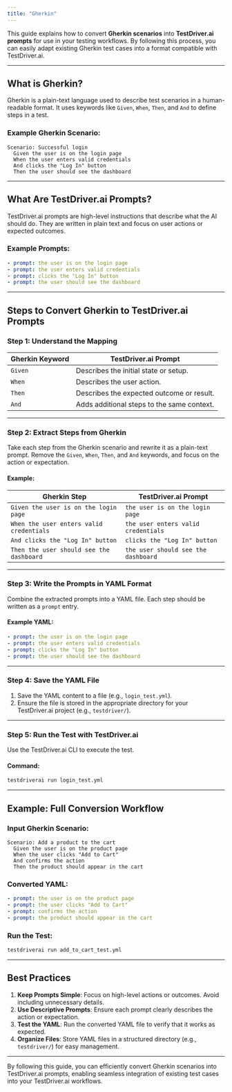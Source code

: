 ```yaml
---
title: "Gherkin"
---
```


This guide explains how to convert **Gherkin scenarios** into **TestDriver.ai prompts** for use in your testing workflows. By following this process, you can easily adapt existing Gherkin test cases into a format compatible with TestDriver.ai.

---

## What is Gherkin?

Gherkin is a plain-text language used to describe test scenarios in a human-readable format. It uses keywords like `Given`, `When`, `Then`, and `And` to define steps in a test.

### Example Gherkin Scenario:

```gherkin
Scenario: Successful login
  Given the user is on the login page
  When the user enters valid credentials
  And clicks the "Log In" button
  Then the user should see the dashboard
```

---

## What Are TestDriver.ai Prompts?

TestDriver.ai prompts are high-level instructions that describe what the AI should do. They are written in plain text and focus on user actions or expected outcomes.

### Example Prompts:

```yaml
- prompt: the user is on the login page
- prompt: the user enters valid credentials
- prompt: clicks the "Log In" button
- prompt: the user should see the dashboard

```

---

## Steps to Convert Gherkin to TestDriver.ai Prompts

### Step 1: Understand the Mapping

| **Gherkin Keyword** | **TestDriver.ai Prompt**                     |
|----------------------|----------------------------------------------|
| `Given`             | Describes the initial state or setup.       |
| `When`              | Describes the user action.                 |
| `Then`              | Describes the expected outcome or result.  |
| `And`               | Adds additional steps to the same context. |

---

### Step 2: Extract Steps from Gherkin

Take each step from the Gherkin scenario and rewrite it as a plain-text prompt. Remove the `Given`, `When`, `Then`, and `And` keywords, and focus on the action or expectation.

#### Example:

| **Gherkin Step**                     | **TestDriver.ai Prompt**             |
|--------------------------------------|--------------------------------------|
| `Given the user is on the login page` | `the user is on the login page`      |
| `When the user enters valid credentials` | `the user enters valid credentials` |
| `And clicks the "Log In" button`     | `clicks the "Log In" button`         |
| `Then the user should see the dashboard` | `the user should see the dashboard` |

---

### Step 3: Write the Prompts in YAML Format

Combine the extracted prompts into a YAML file. Each step should be written as a `prompt` entry.

#### Example YAML:

```yaml
- prompt: the user is on the login page
- prompt: the user enters valid credentials
- prompt: clicks the "Log In" button
- prompt: the user should see the dashboard
```

---

### Step 4: Save the YAML File

1. Save the YAML content to a file (e.g., `login_test.yml`).
2. Ensure the file is stored in the appropriate directory for your TestDriver.ai project (e.g., `testdriver/`).

---

### Step 5: Run the Test with TestDriver.ai

Use the TestDriver.ai CLI to execute the test.

#### Command:

```bash
testdriverai run login_test.yml
```

---

## Example: Full Conversion Workflow

### Input Gherkin Scenario:

```gherkin
Scenario: Add a product to the cart
  Given the user is on the product page
  When the user clicks "Add to Cart"
  And confirms the action
  Then the product should appear in the cart
```

### Converted YAML:

```yaml
- prompt: the user is on the product page
- prompt: the user clicks "Add to Cart"
- prompt: confirms the action
- prompt: the product should appear in the cart
```

### Run the Test:

```bash
testdriverai run add_to_cart_test.yml
```

---

## Best Practices

1. **Keep Prompts Simple**: Focus on high-level actions or outcomes. Avoid including unnecessary details.
2. **Use Descriptive Prompts**: Ensure each prompt clearly describes the action or expectation.
3. **Test the YAML**: Run the converted YAML file to verify that it works as expected.
4. **Organize Files**: Store YAML files in a structured directory (e.g., `testdriver/`) for easy management.

---

By following this guide, you can efficiently convert Gherkin scenarios into TestDriver.ai prompts, enabling seamless integration of existing test cases into your TestDriver.ai workflows.
